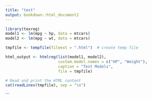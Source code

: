 ```yaml
---
title: "test"
output: bookdown::html_document2
---
```


  
```r
library(texreg)
model1 <- lm(mpg ~ hp, data = mtcars)
model2 <- lm(mpg ~ wt, data = mtcars)
```

```r
tmpfile <- tempfile(fileext = ".html")  # create temp file

html_output <- htmlreg(list(model1, model2),
                       custom.model.names = c("HP", "Weight"),
                       caption = "Test Models",
                       file = tmpfile)

# Read and print the HTML content
cat(readLines(tmpfile), sep = "\n")
```
```

